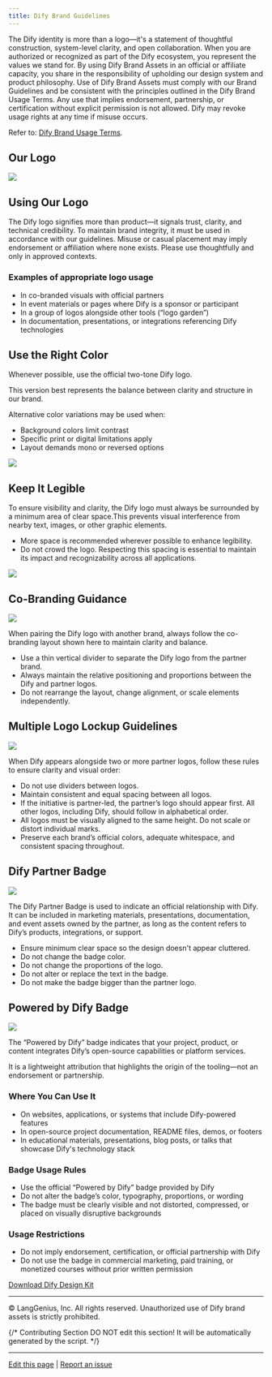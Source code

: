 ```yaml
---
title: Dify Brand Guidelines
---
```


The Dify identity is more than a logo—it's a statement of thoughtful construction, system-level clarity, and open collaboration.
When you are authorized or recognized as part of the Dify ecosystem, you represent the values we stand for.
By using Dify Brand Assets in an official or affiliate capacity, you share in the responsibility of upholding our design system and product philosophy.
Use of Dify Brand Assets must comply with our Brand Guidelines and be consistent with the principles outlined in the Dify Brand Usage Terms.
Any use that implies endorsement, partnership, or certification without explicit permission is not allowed.
Dify may revoke usage rights at any time if misuse occurs.

Refer to: [Dify Brand Usage Terms](/en/resources/about-dify/dify-brand-usage-terms).

## Our Logo

![](https://assets-docs.dify.ai/2025/05/8fdc43456b4eaa80a97144f572734d15.png)

## Using Our Logo

The Dify logo signifies more than product—it signals trust, clarity, and technical credibility.
To maintain brand integrity, it must be used in accordance with our guidelines.
Misuse or casual placement may imply endorsement or affiliation where none exists.
Please use thoughtfully and only in approved contexts.

### Examples of appropriate logo usage

- In co-branded visuals with official partners
- In event materials or pages where Dify is a sponsor or participant
- In a group of logos alongside other tools (“logo garden”)
- In documentation, presentations, or integrations referencing Dify technologies

## Use the Right Color

Whenever possible, use the official two-tone Dify logo.

This version best represents the balance between clarity and structure in our brand.

Alternative color variations may be used when:

- Background colors limit contrast
- Specific print or digital limitations apply
- Layout demands mono or reversed options

![](https://assets-docs.dify.ai/2025/05/099d7f811983533566c3269dd7e3ccd2.png)

## Keep It Legible

To ensure visibility and clarity, the Dify logo must always be surrounded by a minimum area of clear space.This prevents visual interference from nearby text, images, or other graphic elements.
- More space is recommended wherever possible to enhance legibility.
- Do not crowd the logo. Respecting this spacing is essential to maintain its impact and recognizability across all applications.

![](https://assets-docs.dify.ai/2025/05/e001f6009c7a64c97f7174c7efc7c061.png)

## Co-Branding Guidance

![](https://assets-docs.dify.ai/2025/05/b6e3cea8e95d4327df5e45feed920d47.png)

When pairing the Dify logo with another brand, always follow the co-branding layout shown here to maintain clarity and balance.
- Use a thin vertical divider to separate the Dify logo from the partner brand.
- Always maintain the relative positioning and proportions between the Dify and partner logos.
- Do not rearrange the layout, change alignment, or scale elements independently.

## Multiple Logo Lockup Guidelines

![](https://assets-docs.dify.ai/2025/05/c31214ce0e2468466bc8874323747911.png)

When Dify appears alongside two or more partner logos, follow these rules to ensure clarity and visual order:

- Do not use dividers between logos.
- Maintain consistent and equal spacing between all logos.
- If the initiative is partner-led, the partner’s logo should appear first. All other logos, including Dify, should follow in alphabetical order.
- All logos must be visually aligned to the same height. Do not scale or distort individual marks.
- Preserve each brand’s official colors, adequate whitespace, and consistent spacing throughout.

## Dify Partner Badge

![](https://assets-docs.dify.ai/2025/05/31f0180d67906070052fd0bf74418ec1.png)

The Dify Partner Badge is used to indicate an official relationship with Dify.
It can be included in marketing materials, presentations, documentation, and event assets owned by the partner, as long as the content refers to Dify’s products, integrations, or support.
- Ensure minimum clear space so the design doesn't appear cluttered.
- Do not change the badge color.
- Do not change the proportions of the logo.
- Do not alter or replace the text in the badge.
- Do not make the badge bigger than the partner logo.

## Powered by Dify Badge

![](https://assets-docs.dify.ai/2025/05/45f42b40b33136e0a77b27f3a00a1372.png)

The “Powered by Dify” badge indicates that your project, product, or content integrates Dify’s open-source capabilities or platform services.

It is a lightweight attribution that highlights the origin of the tooling—not an endorsement or partnership.

### Where You Can Use It

- On websites, applications, or systems that include Dify-powered features
- In open-source project documentation, README files, demos, or footers
- In educational materials, presentations, blog posts, or talks that showcase Dify's technology stack

### Badge Usage Rules

- Use the official “Powered by Dify” badge provided by Dify
- Do not alter the badge’s color, typography, proportions, or wording
- The badge must be clearly visible and not distorted, compressed, or placed on visually disruptive backgrounds

### Usage Restrictions

- Do not imply endorsement, certification, or official partnership with Dify
- Do not use the badge in commercial marketing, paid training, or monetized courses without prior written permission

[Download Dify Design Kit](https://assets-docs.dify.ai/2025/05/5f547d3718bf32067849d9a83d9c92cf.zip)

---

© LangGenius, Inc. All rights reserved. Unauthorized use of Dify brand assets is strictly prohibited.

{/*
Contributing Section
DO NOT edit this section!
It will be automatically generated by the script.
*/}

---

[Edit this page](https://github.com/langgenius/dify-docs/edit/main/en/resources/about-dify/dify-brand-guidelines.mdx) | [Report an issue](https://github.com/langgenius/dify-docs/issues/new?template=docs.yml)

